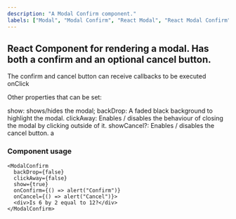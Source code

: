 ```yaml
---
description: "A Modal Confirm component."
labels: ["Modal", "Modal Confirm", "React Modal", "React Modal Confirm"]
---
```



## React Component for rendering a modal. Has both a confirm and an optional cancel button.

The confirm and cancel button can receive callbacks to be executed onClick

Other properties that can be set:

show: shows/hides the modal;
backDrop: A faded black background to highlight the modal.
clickAway: Enables / disables the behaviour of closing the modal by clicking outside of it.
showCancel?: Enables / disables the cancel button.
a

### Component usage

```tsx
<ModalConfirm
  backDrop={false}
  clickAway={false}
  show={true}
  onConfirm={() => alert("Confirm")}
  onCancel={() => alert("Cancel")}>
  <div>Is 6 by 2 equal to 12?</div>
</ModalConfirm>
```
